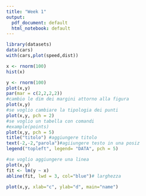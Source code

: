 ```yaml
---
title: "Week 1"
output:
  pdf_document: default
  html_notebook: default
---
```



```r
library(datasets)
data(cars)
with(cars,plot(speed,dist))
```
```r
x <- rnorm(100)
hist(x)
```
```r
y <- rnorm(100)
plot(x,y)
par(mar = c(2,2,2,2))
#cambio le dim dei margini attorno alla figura
plot(x,y)
#se voglio cambiare la tipologia dei punti
plot(x,y, pch = 2)
#se voglio un tabella con comandi 
#example(points)
plot(x,y, pch = 5)
title("titolo") #aggiungere titolo
text(-2,-2,"parola")#agiiungere testo in una posiz
legend("topleft", legend= "DATA", pch = 5)
```
```r
#se voglio aggiungere una linea
plot(x,y)
fit <- lm(y ~ x)
abline(fit, lwd = 3, col="blue")# larghezza
```

```r
plot(x,y, xlab="c", ylab="d", main="name")
```

